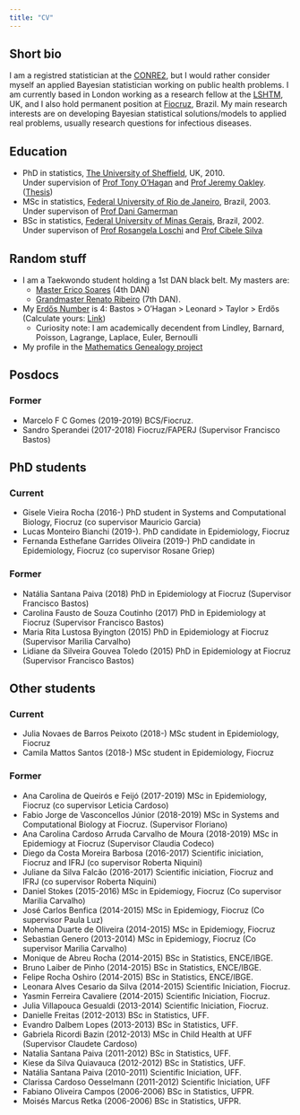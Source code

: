 ```yaml
---
title: "CV"
---
```



## Short bio

I am a registred statistician at the [CONRE2](http://www.conre2.org.br/), but I would rather consider myself an applied Bayesian statistician working on public health problems. I am currently based in London working as a research fellow at the [LSHTM](https://www.lshtm.ac.uk/), UK, and I also hold permanent position at [Fiocruz](https://portal.fiocruz.br/en), Brazil.  My main research interests are on developing Bayesian statistical solutions/models to applied real problems, usually research questions for infectious diseases. 



## Education

- PhD in statistics, [The University of Sheffield](https://www.sheffield.ac.uk/maths), UK, 2010. <BR> Under supervision of [Prof Tony O'Hagan](http://tonyohagan.co.uk/) and [Prof Jeremy Oakley](http://www.jeremy-oakley.staff.shef.ac.uk/). ([Thesis](http://etheses.whiterose.ac.uk/963/))
- MSc in statistics, [Federal University of Rio de Janeiro](http://www.dme.ufrj.br), Brazil, 2003. <br> Under supervison of [Prof Dani Gamerman]()
- BSc in statistics, [Federal University of Minas Gerais](http://www.est.ufmg.br), Brazil, 2002. <br> Under supervison of [Prof Rosangela Loschi](http://www.est.ufmg.br/~loschi) and [Prof Cibele Silva](http://www.pgest.unb.br/docentes)


## Random stuff

  - I am a Taekwondo student holding a 1st DAN black belt. My masters are: 
    - [Master Erico Soares](http://soaresteam.com.br) (4th DAN)
    - [Grandmaster Renato Ribeiro](https://www.kimtkd.com.br/) (7th DAN).
  - My [Erdős Number](https://en.wikipedia.org/wiki/Erd%C5%91s_number) is 4: Bastos > O'Hagan > Leonard > Taylor > Erdős (Calculate yours: [Link](https://mathscinet.ams.org/mathscinet/freeTools.html?version=2))
    - Curiosity note: I am academically decendent from Lindley, Barnard, Poisson, Lagrange, Laplace, Euler, Bernoulli
  - My profile in the [Mathematics Genealogy project](https://genealogy.math.ndsu.nodak.edu/id.php?id=144359)



## Posdocs

### Former

  - Marcelo F C Gomes (2019-2019) BCS/Fiocruz.
  - Sandro Sperandei (2017-2018) Fiocruz/FAPERJ (Supervisor Francisco Bastos)


## PhD students

### Current

  - Gisele Vieira Rocha  (2016-) PhD student in Systems and Computational Biology, Fiocruz (co supervisor Mauricio Garcia)
  - Lucas Monteiro Bianchi (2019-). PhD candidate in Epidemiology, Fiocruz
  - Fernanda Esthefane Garrides Oliveira  (2019-) PhD candidate in Epidemiology, Fiocruz (co supervisor Rosane Griep)

### Former 

  - Natália Santana Paiva (2018) PhD in Epidemiology at Fiocruz (Supervisor Francisco Bastos)
  - Carolina Fausto de Souza Coutinho (2017) PhD in Epidemiology at Fiocruz (Supervisor Francisco Bastos)
  - Maria Rita Lustosa Byington (2015) PhD in Epidemiology at Fiocruz (Supervisor Marilia Carvalho)
  - Lidiane da Silveira Gouvea Toledo (2015) PhD in Epidemiology at Fiocruz (Supervisor Francisco Bastos)


## Other students 

### Current

  - Julia Novaes de Barros Peixoto (2018-) MSc student in Epidemiology, Fiocruz
  - Camila Mattos Santos  (2018-) MSc student in Epidemiology, Fiocruz

### Former 

  - Ana Carolina de Queirós e Feijó  (2017-2019) MSc in Epidemiology, Fiocruz (co supervisor Leticia Cardoso)
  - Fabio Jorge de Vasconcellos Júnior (2018-2019) MSc in Systems and Computational Biology at Fiocruz. (Supervisor Floriano)
  - Ana Carolina Cardoso Arruda Carvalho de Moura (2018-2019) MSc in Epidemiogy at Fiocruz (Supervisor Claudia Codeco)
  - Diego da Costa Moreira Barbosa (2016-2017) Scientific iniciation, Fiocruz and IFRJ (co supervisor Roberta Niquini)
  - Juliane da Silva Falcão (2016-2017) Scientific iniciation, Fiocruz and IFRJ (co supervisor Roberta Niquini)
  - Daniel Stokes (2015-2016) MSc in Epidemiogy, Fiocruz (Co supervisor Marilia Carvalho)
  - José Carlos Benfica (2014-2015) MSc in Epidemiogy, Fiocruz (Co supervisor Paula Luz)
  - Mohema Duarte de Oliveira (2014-2015) MSc in Epidemiogy, Fiocruz
  - Sebastian Genero (2013-2014) MSc in Epidemiogy, Fiocruz (Co supervisor Marilia Carvalho)
  - Monique de Abreu Rocha (2014-2015) BSc in Statistics, ENCE/IBGE.
  - Bruno Laiber de Pinho (2014-2015) BSc in Statistics, ENCE/IBGE.
  - Felipe Rocha Oshiro (2014-2015) BSc in Statistics, ENCE/IBGE.
  - Leonara Alves Cesario da Silva (2014-2015) Scientific Iniciation, Fiocruz.
  - Yasmin Ferreira Cavaliere (2014-2015) Scientific Iniciation, Fiocruz.
  - Julia Villapouca Gesualdi (2013-2014) Scientific Iniciation, Fiocruz.
  - Danielle Freitas (2012-2013) BSc in Statistics, UFF.
  - Evandro Dalbem Lopes (2013-2013) BSc in Statistics, UFF.
  - Gabriela Ricordi Bazin (2012-2013) MSc in Child Health at UFF (Supervisor Claudete Cardoso)
  - Natalia Santana Paiva (2011-2012) BSc in Statistics, UFF.
  - Kiese da Silva Quiavauca (2012-2012) BSc in Statistics, UFF.
  - Natália Santana Paiva	(2010-2011) Scientific Iniciation, UFF.
  - Clarissa Cardoso Oesselmann (2011-2012) Scientific Iniciation, UFF
  - Fabiano Oliveira Campos (2006-2006) BSc in Statistics, UFPR.
  - Moisés Marcus Retka (2006-2006) BSc in Statistics, UFPR.



